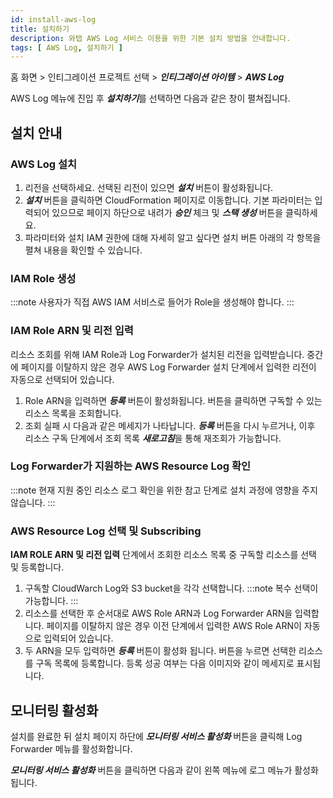 ```yaml
---
id: install-aws-log
title: 설치하기
description: 와탭 AWS Log 서비스 이용을 위한 기본 설치 방법을 안내합니다.
tags: [ AWS Log, 설치하기 ]
---
```


홈 화면 > 인티그레이션 프로젝트 선택 > ***인티그레이션 아이템*** > ***AWS Log***

AWS Log 메뉴에 진입 후 ***설치하기***를 선택하면 다음과 같은 창이 펼쳐집니다.

<!-- 초안 완성 후 이미지 삽입 예정 -->

## 설치 안내

### AWS Log 설치

1. 리전을 선택하세요. 선택된 리전이 있으면 ***설치*** 버튼이 활성화됩니다.
1. ***설치*** 버튼을 클릭하면 CloudFormation 페이지로 이동합니다. 기본 파라미터는 입력되어 있으므로 페이지 하단으로 내려가 ***승인*** 체크 및 ***스택 생성*** 버튼을 클릭하세요.
1. 파라미터와 설치 IAM 권한에 대해 자세히 알고 싶다면 설치 버튼 아래의 각 항목을 펼쳐 내용을 확인할 수 있습니다.

### IAM Role 생성

:::note
사용자가 직접 AWS IAM 서비스로 들어가 Role을 생성해야 합니다.
:::

### IAM Role ARN 및 리전 입력

리소스 조회를 위해 IAM Role과 Log Forwarder가 설치된 리전을 입력받습니다. 중간에 페이지를 이탈하지 않은 경우 AWS Log Forwarder 설치 단계에서 입력한 리전이 자동으로 선택되어 있습니다.

1. Role ARN을 입력하면 ***등록*** 버튼이 활성화됩니다. 버튼을 클릭하면 구독할 수 있는 리소스 목록을 조회합니다.
1. 조회 실패 시 다음과 같은 메세지가 나타납니다. ***등록*** 버튼을 다시 누르거나, 이후 리소스 구독 단계에서 조회 목록 ***새로고침***을 통해 재조회가 가능합니다.

### Log Forwarder가 지원하는 AWS Resource Log 확인

:::note
현재 지원 중인 리소스 로그 확인을 위한 참고 단계로 설치 과정에 영향을 주지 않습니다.
:::

### AWS Resource Log 선택 및 Subscribing

**IAM ROLE ARN 및 리전 입력** 단계에서 조회한 리소스 목록 중 구독할 리소스를 선택 및 등록합니다.

1. 구독할 CloudWarch Log와 S3 bucket을 각각 선택합니다. 
:::note
복수 선택이 가능합니다.
:::
1. 리소스를 선택한 후 순서대로 AWS Role ARN과 Log Forwarder ARN을 입력합니다. 페이지를 이탈하지 않은 경우 이전 단계에서 입력한 AWS Role ARN이 자동으로 입력되어 있습니다.
1. 두 ARN을 모두 입력하면 ***등록*** 버튼이 활성화 됩니다. 버튼을 누르면 선택한 리소스를 구독 목록에 등록합니다. 등록 성공 여부는 다음 이미지와 같이 메세지로 표시됩니다.

## 모니터링 활성화

설치를 완료한 뒤 설치 페이지 하단에 ***모니터링 서비스 활성화*** 버튼을 클릭해 Log Forwarder 메뉴를 활성화합니다.

***모니터링 서비스 활성화*** 버튼을 클릭하면 다음과 같이 왼쪽 메뉴에 로그 메뉴가 활성화됩니다.